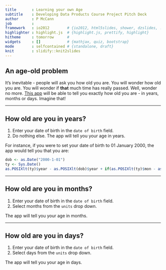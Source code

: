 ```yaml
---
title       : Learning your own Age
subtitle    : Developing Data Products Course Project Pitch Deck
author      : P McCann
job         : 
framework   : io2012        # {io2012, html5slides, shower, dzslides, ...}
highlighter : highlight.js  # {highlight.js, prettify, highlight}
hitheme     : tomorrow      # 
widgets     : []            # {mathjax, quiz, bootstrap}
mode        : selfcontained # {standalone, draft}
knit        : slidify::knit2slides
---
```


## An age-old problem

It's inevitable - people will ask you how old you are.   You will wonder how old you are.   You will wonder if **that** much time has really passed.   Well, wonder no more.   [This app](https://diceman01.shinyapps.io/ddp-course-project/) will be able to tell you exactly how old you are - in years, months or days.   Imagine that!

---

## How old are you in years?

1. Enter your date of birth in the ```date of birth``` field.
1. Do nothing else.   The app will tell you your age in years.


For instance, if you were to set your date of birth to 01 January 2000, the app would tell you that you are:
```r
dob <- as.Date("2000-1-01")
ty <- Sys.Date()
as.POSIXlt(ty)$year - as.POSIXlt(dob)$year + if(as.POSIXlt(ty)$mon - as.POSIXlt(dob)$mon < 0){-1} else {0}
```


---

## How old are you in months?

1. Enter your date of birth in the ```date of birth``` field.
1. Select months from the ```units``` drop down.   

The app will tell you your age in months.   

---

## How old are you in days?

1. Enter your date of birth in the ```date of birth``` field.
1. Select days from the ```units``` drop down.   

The app will tell you your age in days.
